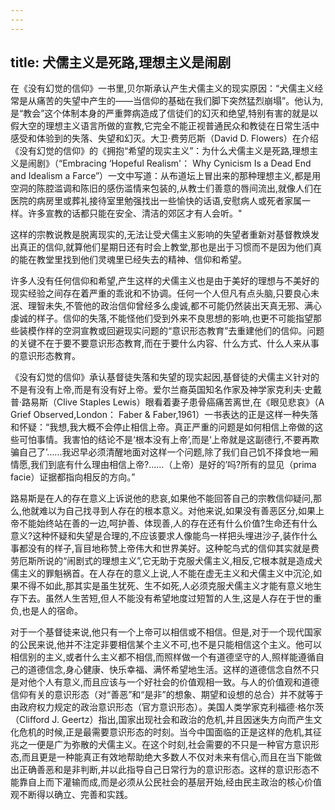 ```yaml
---
---
---
```

title: 犬儒主义是死路,理想主义是闹剧
---



在《没有幻觉的信仰》一书里,贝尔斯承认产生犬儒主义的现实原因：“犬儒主义经常是从痛苦的失望中产生的——当信仰的基础在我们脚下突然猛烈崩塌”。他认为,是“教会”这个体制本身的严重弊病造成了信徒们的幻灭和绝望,特别有害的就是以假大空的理想主义语言所做的宣教,它完全不能正视普通民众和教徒在日常生活中感受和体验到的失落、失望和幻灭。大卫·费劳厄斯（David D. Flowers）在介绍《没有幻觉的信仰》的《拥抱“希望的现实主义”：为什么犬儒主义是死路,理想主义是闹剧》（“Embracing ‘Hopeful Realism'： Why Cynicism Is a Dead End and Idealism a Farce”）一文中写道：从布道坛上冒出来的那种理想主义,都是用空洞的陈腔滥调和陈旧的感伤滥情来包装的,从教士们善意的唇间流出,就像人们在医院的病房里或葬礼接待室里勉强找出一些愉快的话语,安慰病人或死者家属一样。许多宣教的话都只能在安全、清洁的郊区才有人会听。"

这样的宗教说教是脱离现实的,无法让受犬儒主义影响的失望者重新对基督教焕发出真正的信仰,就算他们星期日还有时会上教堂,那也是出于习惯而不是因为他们真的能在教堂里找到他们灵魂里已经失去的精神、信仰和希望。

许多人没有任何信仰和希望,产生这样的犬儒主义也是由于美好的理想与不美好的现实经验之间存在着严重的乖讹和不协调。任何一个人但凡有点头脑,只要良心未泯、理智未失,不管他的政治信仰曾经多么虔诚,都不可能仍然装出天真无邪、满心虔诚的样子。信仰的失落,不能怪他们受到外来不良思想的影响,也更不可能指望那些装模作样的空洞宣教或回避现实问题的“意识形态教育”去重建他们的信仰。问题的关键不在于要不要意识形态教育,而在于要什么内容、什么方式、什么人来从事的意识形态教育。

《没有幻觉的信仰》承认基督徒失落和失望的现实起因,基督徒的犬儒主义针对的不是有没有上帝,而是有没有好上帝。爱尔兰裔英国知名作家及神学家克利夫·史戴普·路易斯（Clive Staples Lewis）眼看着妻子患骨癌痛苦离世,在《眼见悲哀》（A Grief Observed,London： Faber & Faber,1961）一书表达的正是这样一种失落和怀疑：“我想,我大概不会停止相信上帝。真正严重的问题是如何相信上帝做的这些可怕事情。我害怕的结论不是‘根本没有上帝’,而是‘上帝就是这副德行,不要再欺骗自己了’……我迟早必须清醒地面对这样一个问题,除了我们自己饥不择食地一厢情愿,我们到底有什么理由相信上帝?……（上帝）是好的’吗?所有的显见（prima facie）证据都指向相反的方向。”

路易斯是在人的存在意义上诉说他的悲哀,如果他不能回答自己的宗教信仰疑问,那么,他就难以为自己找寻到人存在的根本意义。对他来说,如果没有善恶区分,如果上帝不能始终站在善的一边,呵护善、体现善,人的存在还有什么价值?生命还有什么意义?这种怀疑和失望是合理的,不应该要求人像能鸟一样把头埋进沙子,装作什么事都没有的样子,盲目地称赞上帝伟大和世界美好。这种鸵鸟式的信仰其实就是费劳厄斯所说的“闹剧式的理想主义”,它无助于克服犬儒主义,相反,它根本就是造成犬儒主义的罪魁祸首。在人存在的意义上说,人不能在虚无主义和犬儒主义中沉沦,如果不得不如此,那其实是虽生犹死、生不如死,人必须克服犬儒主义才能有意义地生存下去。虽然人生苦短,但人不能没有希望地度过短暂的人生,这是人存在于世的重负,也是人的宿命。

对于一个基督徒来说,他只有一个上帝可以相信或不相信。但是,对于一个现代国家的公民来说,他并不注定非要相信某个主义不可,也不是只能相信这个主义。他可以相信别的主义,或者什么主义都不相信,而照样做一个有道德坚守的人,照样能遵循自己的道德信念,身心健康、快乐幸福、满怀希望地生活。这样的道德信念自然不只是对他个人有意义,而且应该与一个好社会的价值观相一致。与人的价值观和道德信仰有关的意识形态（对“善恶”和“是非”的想象、期望和设想的总合）并不就等于由政府权力规定的政治意识形态（官方意识形态）。美国人类学家克利福德·格尔茨（Clifford J. Geertz）指出,国家出现社会和政治的危机,并且因迷失方向而产生文化危机的时候,正是最需要意识形态的时刻。当今中国面临的正是这样的危机,其征兆之一便是广为弥散的犬儒主义。在这个时刻,社会需要的不只是一种官方意识形态,而且更是一种能真正有效地帮助绝大多数人不仅对未来有信心,而且在当下能做出正确善恶和是非判断,并以此指导自己日常行为的意识形态。这样的意识形态不能靠自上而下灌输而成,而是必须从公民社会的基层开始,经由民主政治的核心价值观不断得以确立、完善和实践。